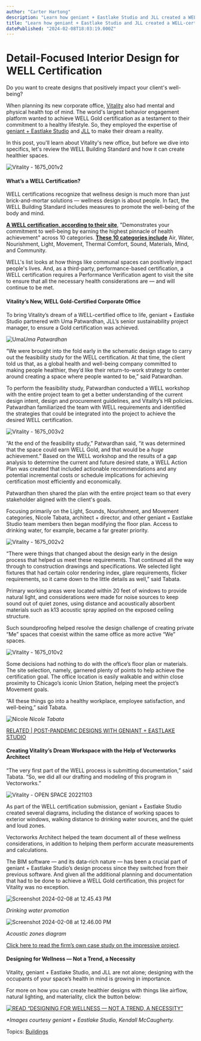 ```yaml
---
author: "Carter Hartong"
description: "Learn how geniant + Eastlake Studio and JLL created a WELL-certified office space for Vitality."
title: "Learn how geniant + Eastlake Studio and JLL created a WELL-certified office space for Vitality." 
datePublished: "2024-02-08T18:03:19.000Z"
---
```

# Detail-Focused Interior Design for WELL Certification

Do you want to create designs that positively impact your client's well-being?

When planning its new corporate office, [Vitality](https://www.vitalitygroup.com/company/) also had mental and physical health top of mind. The world's largest behavior engagement platform wanted to achieve WELL Gold certification as a testament to their commitment to a healthy lifestyle. So, they employed the expertise of [geniant + Eastlake Studio](https://eastlakestudio.com/) and [JLL](https://www.us.jll.com/en/solutions/sustainability-services?highlight=sustainability) to make their dream a reality.

In this post, you'll learn about Vitality's new office, but before we dive into specifics, let's review the WELL Building Standard and how it can create healthier spaces.

![Vitality - 1675_001v2](https://blog.vectorworks.net/hs-fs/hubfs/Blog%20Images/240208_INT%20Vitality/Vitality%20-%201675_001v2.jpg?width=1440&height=928&name=Vitality%20-%201675_001v2.jpg)

#### What’s a WELL Certification?

WELL certifications recognize that wellness design is much more than just brick-and-mortar solutions — wellness design is about people. In fact, the WELL Building Standard includes measures to promote the well-being of the body and mind.

[**A WELL certification, according to their site**](https://www.wellcertified.com/certification/v2/), "Demonstrates your commitment to well-being by earning the highest pinnacle of health achievement" across 10 categories. [**These 10 categories include**](https://v2.wellcertified.com/en/wellv2/overview) Air, Water, Nourishment, Light, Movement, Thermal Comfort, Sound, Materials, Mind, and Community.

WELL's list looks at how things like communal spaces can positively impact people's lives. And, as a third-party, performance-based certification, a WELL certification requires a Performance Verification agent to visit the site to ensure that all the necessary health considerations are — and will continue to be met.

#### Vitality’s New, WELL Gold-Certified Corporate Office

To bring Vitality’s dream of a WELL-certified office to life, geniant + Eastlake Studio partnered with Uma Patwardhan, JLL’s senior sustainability project manager, to ensure a Gold certification was achieved.

![Uma](https://blog.vectorworks.net/hs-fs/hubfs/Blog%20Images/240208_INT%20Vitality/Uma.jpg?width=500&height=336&name=Uma.jpg)_Uma Patwardhan_

“We were brought into the fold early in the schematic design stage to carry out the feasibility study for the WELL certification. At that time, the client told us that, as a global health and well-being company committed to making people healthier, they’d like their return-to-work strategy to center around creating a space where people wanted to be,” said Patwardhan. 

To perform the feasibility study, Patwardhan conducted a WELL workshop with the entire project team to get a better understanding of the current design intent, design and procurement guidelines, and Vitality’s HR policies. Patwardhan familiarized the team with WELL requirements and identified the strategies that could be integrated into the project to achieve the desired WELL certification.

![Vitality - 1675_003v2](https://blog.vectorworks.net/hs-fs/hubfs/Blog%20Images/240208_INT%20Vitality/Vitality%20-%201675_003v2.jpg?width=1440&height=960&name=Vitality%20-%201675_003v2.jpg)

“At the end of the feasibility study,” Patwardhan said, “it was determined that the space could earn WELL Gold, and that would be a _huge_ achievement.” Based on the WELL workshop and the results of a gap analysis to determine the current and future desired state, a WELL Action Plan was created that included actionable recommendations and any potential incremental costs or schedule implications for achieving certification most efficiently and economically.

Patwardhan then shared the plan with the entire project team so that every stakeholder aligned with the client's goals.

Focusing primarily on the Light, Sounds, Nourishment, and Movement categories, Nicole Tabata, architect + director, and other geniant + Eastlake Studio team members then began modifying the floor plan. Access to drinking water, for example, became a far greater priority.

![Vitality - 1675_002v2](https://blog.vectorworks.net/hs-fs/hubfs/Blog%20Images/240208_INT%20Vitality/Vitality%20-%201675_002v2.jpg?width=1440&height=970&name=Vitality%20-%201675_002v2.jpg)

“There were things that changed about the design early in the design process that helped us meet these requirements. That continued all the way through to construction drawings and specifications. We selected light fixtures that had certain color rendering index, glare requirements, flicker requirements, so it came down to the little details as well,” said Tabata. 

Primary working areas were located within 20 feet of windows to provide natural light, and considerations were made for noise sources to keep sound out of quiet zones, using distance and acoustically absorbent materials such as k13 acoustic spray applied on the exposed ceiling structure.

Such soundproofing helped resolve the design challenge of creating private “Me” spaces that coexist within the same office as more active “We” spaces.

![Vitality - 1675_010v2](https://blog.vectorworks.net/hs-fs/hubfs/Blog%20Images/240208_INT%20Vitality/Vitality%20-%201675_010v2.jpg?width=1440&height=960&name=Vitality%20-%201675_010v2.jpg)

Some decisions had nothing to do with the office’s floor plan or materials. The site selection, namely, garnered plenty of points to help achieve the certification goal. The office location is easily walkable and within close proximity to Chicago’s iconic Union Station, helping meet the project’s Movement goals. 

“All these things go into a healthy workplace, employee satisfaction, and well-being,” said Tabata.

![Nicole](https://blog.vectorworks.net/hs-fs/hubfs/Blog%20Images/240208_INT%20Vitality/Nicole.jpg?width=336&height=336&name=Nicole.jpg) _Nicole Tabata_

[RELATED | POST-PANDEMIC DESIGNS WITH GENIANT + EASTLAKE STUDIO](../../../net/vectorworks/blog/how-wellness-has-become-key-in-post-pandemic-workspaces.html)

#### Creating Vitality’s Dream Workspace with the Help of Vectorworks Architect

“The very first part of the WELL process is submitting documentation,” said Tabata. “So, we did all our drafting and modeling of this program in Vectorworks.”

![Vitality - OPEN SPACE 20221103](https://blog.vectorworks.net/hs-fs/hubfs/Blog%20Images/240208_INT%20Vitality/Vitality%20-%20OPEN%20SPACE%2020221103.jpg?width=1440&height=932&name=Vitality%20-%20OPEN%20SPACE%2020221103.jpg)

As part of the WELL certification submission, geniant + Eastlake Studio created several diagrams, including the distance of working spaces to exterior windows, walking distance to drinking water sources, and the quiet and loud zones.

Vectorworks Architect helped the team document all of these wellness considerations, in addition to helping them perform accurate measurements and calculations.

The BIM software — and its data-rich nature — has been a crucial part of geniant + Eastlake Studio’s design process since they switched from their previous software. And given all the additional planning and documentation that had to be done to achieve a WELL Gold certification, this project for Vitality was no exception.

![Screenshot 2024-02-08 at 12.45.43 PM](https://blog.vectorworks.net/hs-fs/hubfs/Blog%20Images/240208_INT%20Vitality/Screenshot%202024-02-08%20at%2012.45.43%20PM.png?width=1440&height=912&name=Screenshot%202024-02-08%20at%2012.45.43%20PM.png)

_Drinking water promotion_

![Screenshot 2024-02-08 at 12.46.00 PM](https://blog.vectorworks.net/hs-fs/hubfs/Blog%20Images/240208_INT%20Vitality/Screenshot%202024-02-08%20at%2012.46.00%20PM.png?width=1440&height=910&name=Screenshot%202024-02-08%20at%2012.46.00%20PM.png)

_Acoustic zones diagram_

[Click here to read the firm’s own case study on the impressive project](https://eastlakestudio.com/work-vitality).

#### Designing for Wellness — Not a Trend, a Necessity 

Vitality, geniant + Eastlake Studio, and JLL are not alone; designing with the occupants of your space’s health in mind is growing in importance.

For more on how you can create healthier designs with things like airflow, natural lighting, and materiality, click the button below:

[![READ “DESIGNING FOR WELLNESS — NOT A TREND, A NECESSITY”](https://no-cache.hubspot.com/cta/default/3018241/6cd2ac20-3fa1-4f0f-ae8c-75e339ec70f8.png)](https://cta-redirect.hubspot.com/cta/redirect/3018241/6cd2ac20-3fa1-4f0f-ae8c-75e339ec70f8) 

_\*Images courtesy geniant + Eastlake Studio, Kendall McCaugherty._

 Topics: [Buildings](https://blog.vectorworks.net/topic/buildings) 

 